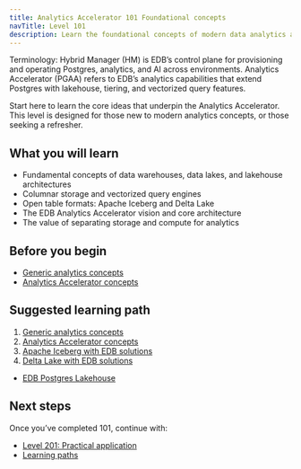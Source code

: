 ```yaml
---
title: Analytics Accelerator 101 Foundational concepts
navTitle: Level 101
description: Learn the foundational concepts of modern data analytics and the EDB Analytics Accelerator.
---
```



Terminology: Hybrid Manager (HM) is EDB’s control plane for provisioning and operating Postgres, analytics, and AI across environments. Analytics Accelerator (PGAA) refers to EDB’s analytics capabilities that extend Postgres with lakehouse, tiering, and vectorized query features.

Start here to learn the core ideas that underpin the Analytics Accelerator. This level is designed for those new to modern analytics concepts, or those seeking a refresher.

## What you will learn

- Fundamental concepts of data warehouses, data lakes, and lakehouse architectures
- Columnar storage and vectorized query engines
- Open table formats: Apache Iceberg and Delta Lake
- The EDB Analytics Accelerator vision and core architecture
- The value of separating storage and compute for analytics

## Before you begin

- [Generic analytics concepts](/edb-postgres-ai/1.3/analytics/generic-concepts)
- [Analytics Accelerator concepts](/edb-postgres-ai/1.3/analytics/analytics-concepts)

## Suggested learning path

1. [Generic analytics concepts](/edb-postgres-ai/1.3/analytics/generic-concepts)
2. [Analytics Accelerator concepts](/edb-postgres-ai/1.3/analytics/analytics-concepts)
3. [Apache Iceberg with EDB solutions](/edb-postgres-ai/1.3/analytics/iceberg)
4. [Delta Lake with EDB solutions](/edb-postgres-ai/1.3/analytics/delta_lake)
- [EDB Postgres Lakehouse](/edb-postgres-ai/1.3/analytics/lakehouse)

## Next steps

Once you’ve completed 101, continue with:

- [Level 201: Practical application](/edb-postgres-ai/1.3/analytics/201)
- [Learning paths](/edb-postgres-ai/1.3/analytics/paths)

